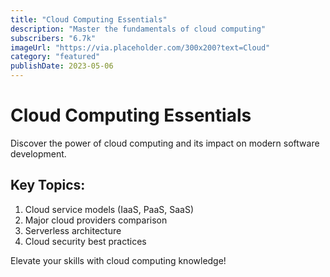 ```yaml
---
title: "Cloud Computing Essentials"
description: "Master the fundamentals of cloud computing"
subscribers: "6.7k"
imageUrl: "https://via.placeholder.com/300x200?text=Cloud"
category: "featured"
publishDate: 2023-05-06
---
```


# Cloud Computing Essentials

Discover the power of cloud computing and its impact on modern software development.

## Key Topics:

1. Cloud service models (IaaS, PaaS, SaaS)
2. Major cloud providers comparison
3. Serverless architecture
4. Cloud security best practices

Elevate your skills with cloud computing knowledge!